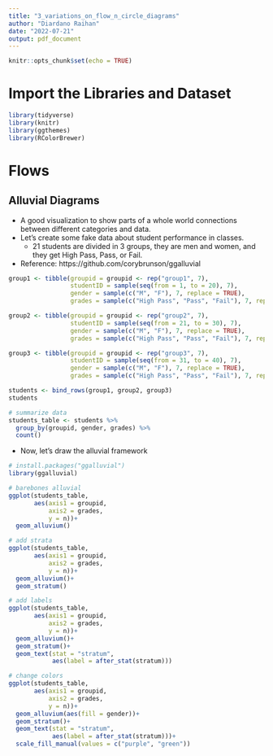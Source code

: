 ```yaml
---
title: "3_variations_on_flow_n_circle_diagrams"
author: "Diardano Raihan"
date: "2022-07-21"
output: pdf_document
---
```


```r
knitr::opts_chunk$set(echo = TRUE)
```

# Import the Libraries and Dataset

```r
library(tidyverse)
library(knitr)
library(ggthemes)
library(RColorBrewer)
```

# Flows

## Alluvial Diagrams
- A good visualization to show parts of a whole world connections between different categories and data.
- Let's create some fake data about student performance in classes.
  - 21 students are divided in 3 groups, they are men and women, and they get High Pass, Pass, or Fail.
- Reference: https://github.com/corybrunson/ggalluvial

```r
group1 <- tibble(groupid = groupid <- rep("group1", 7), 
                 studentID = sample(seq(from = 1, to = 20), 7),
                 gender = sample(c("M", "F"), 7, replace = TRUE), 
                 grades = sample(c("High Pass", "Pass", "Fail"), 7, replace = TRUE))

group2 <- tibble(groupid = groupid <- rep("group2", 7), 
                 studentID = sample(seq(from = 21, to = 30), 7),
                 gender = sample(c("M", "F"), 7, replace = TRUE), 
                 grades = sample(c("High Pass", "Pass", "Fail"), 7, replace = TRUE))

group3 <- tibble(groupid = groupid <- rep("group3", 7), 
                 studentID = sample(seq(from = 31, to = 40), 7),
                 gender = sample(c("M", "F"), 7, replace = TRUE), 
                 grades = sample(c("High Pass", "Pass", "Fail"), 7, replace = TRUE))

students <- bind_rows(group1, group2, group3)
students

# summarize data
students_table <- students %>%
  group_by(groupid, gender, grades) %>%
  count()
```

- Now, let's draw the alluvial framework

```r
# install.packages("ggalluvial")
library(ggalluvial)

# barebones alluvial
ggplot(students_table, 
       aes(axis1 = groupid, 
           axis2 = grades, 
           y = n))+
  geom_alluvium()

# add strata
ggplot(students_table, 
       aes(axis1 = groupid, 
           axis2 = grades, 
           y = n))+
  geom_alluvium()+
  geom_stratum()

# add labels
ggplot(students_table, 
       aes(axis1 = groupid, 
           axis2 = grades, 
           y = n))+
  geom_alluvium()+
  geom_stratum()+
  geom_text(stat = "stratum", 
            aes(label = after_stat(stratum)))

# change colors
ggplot(students_table, 
       aes(axis1 = groupid, 
           axis2 = grades, 
           y = n))+
  geom_alluvium(aes(fill = gender))+
  geom_stratum()+
  geom_text(stat = "stratum", 
            aes(label = after_stat(stratum)))+
  scale_fill_manual(values = c("purple", "green"))
```